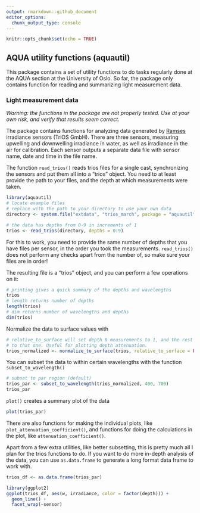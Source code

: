 ```yaml
---
output: rmarkdown::github_document
editor_options: 
  chunk_output_type: console
---
```


```r
knitr::opts_chunk$set(echo = TRUE)
```

## AQUA utility functions (aquautil)

This package contains a set of utility functions to do tasks regularly done at the AQUA section at the University of Oslo. So far, the package only contains function for reading and summarizing light measurement data.

### Light measurement data

*Warning: the functions in the package are not properly tested. Use at your own risk, and verify that results seem correct.*

The package contains functions for analyzing data generated by [Ramses](https://www.trios.de/en/ramses.html) irradiance sensors (TriOS GmbH). There are three sensors, measuring upwelling and downwelling irradiance in water, as well as irradiance in the air for calibration. Each sensor outputs a separate data file with sensor name, date and time in the file name.

The function `read_trios()` reads trios files for a single cast, synchronizing the sensors and put them all into a "trios" object. You need to at least provide the path to your files, and the depth at which measurements were taken.

```r
library(aquautil)
# locate example files
# replace with the path to your directory to use your own data
directory <- system.file("extdata", "trios_march", package = "aquautil")

# the data has depths from 0-9 in increments of 1
trios <- read_trios(directory, depths = 0:9)
```

For this to work, you need to provide the same number of depths that you have files per sensor, in the order you took the measurements. `read_trios()` does not perform any checks apart from the number of, so make sure your files are in order!

The resulting file is a "trios" object, and you can perform a few operations on it:

```r
# printing gives a quick summary of the depths and wavelengths
trios
# length returns number of depths
length(trios)
# dim returns number of wavelengths and depths
dim(trios)
```

Normalize the data to surface values with 

```r
# relative_to_surface will set depth 0 measurements to 1, and the rest relative
# to that one. Useful for plotting depth attenuation.
trios_normalized <- normalize_to_surface(trios, relative_to_surface = FALSE)
```


You can subset the data to within certain wavelengths with the function `subset_to_wavelength()`

```r
# subset to par region (default)
trios_par <- subset_to_wavelength(trios_normalized, 400, 700)
trios_par
```

`plot()` creates a summary plot of the data

```r
plot(trios_par)
```

There are also functions for making the individual plots, like `plot_attenuation_coefficient()`, and functions for doing the calculations in the plot, like `attenuation_coefficient()`.

Apart from a few extra utilities, like better subsetting, this is pretty much all I plan for the trios functions to do. If you want to do more in-depth analysis of the data, you can use `as.data.frame` to generate a long format data frame to work with.

```r
trios_df <- as.data.frame(trios_par)

library(ggplot2)
ggplot(trios_df, aes(w, irradiance, color = factor(depth))) +
  geom_line() +
  facet_wrap(~sensor)
  
```



